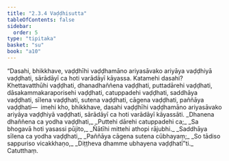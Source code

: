 ```yaml
---
title: "2.3.4 Vaḍḍhisutta"
tableOfContents: false
sidebar:
  order: 5
type: "tipitaka"
basket: "su"
book: "a10"
---
```



<DynamicBreadcrumb />

<Division number="74" book="a10">

<Paragraph number="545" book="a10">
“Dasahi, bhikkhave, vaḍḍhīhi vaḍḍhamāno ariyasāvako ariyāya vaḍḍhiyā vaḍḍhati, sārādāyī ca hoti varādāyī kāyassa. Katamehi dasahi? Khettavatthūhi vaḍḍhati, dhanadhaññena vaḍḍhati, puttadārehi vaḍḍhati, dāsakammakaraporisehi vaḍḍhati, catuppadehi vaḍḍhati, saddhāya vaḍḍhati, sīlena vaḍḍhati, sutena vaḍḍhati, cāgena vaḍḍhati, paññāya vaḍḍhati—  imehi kho, bhikkhave, dasahi vaḍḍhīhi vaḍḍhamāno ariyasāvako ariyāya vaḍḍhiyā vaḍḍhati, sārādāyī ca hoti varādāyī kāyassāti.
</Paragraph>

<Paragraph number="546" type="verses" book="a10">
_Dhanena dhaññena ca yodha vaḍḍhati,_  
_Puttehi dārehi catuppadehi ca;_  
_Sa bhogavā hoti yasassi pūjito,_  
_Ñātīhi mittehi athopi rājubhi._  

</Paragraph>

<Paragraph number="547" type="verses" book="a10">
_Saddhāya sīlena ca yodha vaḍḍhati,_  
_Paññāya cāgena sutena cūbhayaṃ;_  
_So tādiso sappuriso vicakkhaṇo,_  
_Diṭṭheva dhamme ubhayena vaḍḍhatī”ti._  


</Paragraph>
</Division>

<Paragraph number="548" type="center" book="a10">
Catutthaṃ.
</Paragraph>
